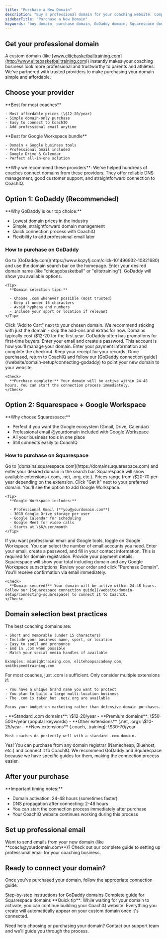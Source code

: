 ```yaml
---
title: "Purchase a New Domain"
description: "Buy a professional domain for your coaching website. Compare GoDaddy and Squarespace options with step-by-step purchasing guides."
sidebarTitle: "Purchase a New Domain"
keywords: "buy domain, purchase domain, GoDaddy domain, Squarespace domain, coaching website domain"
---
```


## Get your professional domain

A custom domain (like [www.elitebasketballtraining.com](http://www.elitebasketballtraining.com)) instantly makes your coaching business look more professional and trustworthy to parents and athletes. We've partnered with trusted providers to make purchasing your domain simple and affordable.

## Choose your provider

<CardGroup cols={2}>
  <Card title="GoDaddy (Recommended)" icon="star" color="#00A4A6">
    **Best for most coaches**

    - Most affordable prices (\$12-20/year)
    - Simple domain-only purchase
    - Easy to connect to CoachIQ
    - Add professional email anytime
  </Card>
  <Card title="Squarespace" icon="draw-square" color="#000000">
    **Best for Google Workspace bundle**

    - Domain + Google business tools
    - Professional Gmail included
    - Google Drive & Calendar
    - Perfect all-in-one solution
  </Card>
</CardGroup>

<Info>
  **Why we recommend these providers**: We've helped hundreds of coaches connect domains from these providers. They offer reliable DNS management, good customer support, and straightforward connection to CoachIQ.
</Info>

## Option 1: GoDaddy (Recommended)

<Note>
  **Why GoDaddy is our top choice:**

  - Lowest domain prices in the industry
  - Simple, straightforward domain management
  - Quick connection process with CoachIQ
  - Flexibility to add professional email later
</Note>

### How to purchase on GoDaddy

<Steps>
  <Step title="Visit GoDaddy.com">
    Go to [GoDaddy.com](https://www.kqzyfj.com/click-101496932-10821680) and use the domain search bar on the homepage.
  </Step>
  <Step title="Search for your perfect domain">
    Enter your desired domain name (like "chicagobasketball" or "elitetraining"). GoDaddy will show you available options.

    <Tip>
      **Domain selection tips:**

      - Choose .com whenever possible (most trusted)
      - Keep it under 15 characters
      - Avoid hyphens and numbers
      - Include your sport or location if relevant
    </Tip>
  </Step>
  <Step title="Select your domain">
    Click "Add to Cart" next to your chosen domain. We recommend sticking with just the domain - skip the add-ons and extras for now.
  </Step>
  <Step title="Review pricing">
    Domains typically cost \$12-20 for the first year. GoDaddy often has promotions for first-time buyers.
  </Step>
  <Step title="Create your GoDaddy account">
    Enter your email and create a password. This account is how you'll manage your domain.
  </Step>
  <Step title="Complete your purchase">
    Enter your payment information and complete the checkout. Keep your receipt for your records.
  </Step>
  <Step title="Return to CoachIQ">
    Once purchased, return to CoachIQ and follow our [GoDaddy connection guide](/website/domain-setup/connecting-godaddy) to point your new domain to your website.

    <Check>
      **Purchase complete!** Your domain will be active within 24-48 hours. You can start the connection process immediately.
    </Check>
  </Step>
</Steps>

## Option 2: Squarespace + Google Workspace

<Note>
  **Why choose Squarespace:**

  - Perfect if you want the Google ecosystem (Gmail, Drive, Calendar)
  - Professional email @yourdomain included with Google Workspace
  - All your business tools in one place
  - Still connects easily to CoachIQ
</Note>

### How to purchase on Squarespace

<Steps>
  <Step title="Visit Squarespace Domains">
    Go to [domains.squarespace.com](https://domains.squarespace.com) and enter your desired domain in the search bar.
  </Step>
  <Step title="Check domain availability">
    Squarespace will show available extensions (.com, .net, .org, etc.). Prices range from \$20-70 per year depending on the extension.
  </Step>
  <Step title="Select your domain">
    Click "Get It" next to your preferred domain. You'll see the option to add Google Workspace.

    <Tip>
      **Google Workspace includes:**

      - Professional Gmail (**you@yourdomain.com**)
      - 30GB Google Drive storage per user
      - Google Calendar for scheduling
      - Google Meet for video calls
      - Starts at \$6/user/month
    </Tip>
  </Step>
  <Step title="Add Google Workspace (Optional)">
    If you want professional email and Google tools, toggle on Google Workspace. You can select the number of email accounts you need.
  </Step>
  <Step title="Create your Squarespace account">
    Enter your email, create a password, and fill in your contact information. This is required for domain registration.
  </Step>
  <Step title="Enter billing information">
    Provide your payment details. Squarespace will show your total including domain and any Google Workspace subscriptions.
  </Step>
  <Step title="Complete purchase">
    Review your order and click "Purchase Domain". You'll receive confirmation via email immediately.

    <Check>
      **Domain secured!** Your domain will be active within 24-48 hours. Follow our [Squarespace connection guide](/website/domain-setup/connecting-squarespace) to connect it to CoachIQ.
    </Check>
  </Step>
</Steps>

## Domain selection best practices

<AccordionGroup>
  <Accordion title="What makes a good coaching domain?">
    The best coaching domains are:

    - Short and memorable (under 15 characters)
    - Include your business name, sport, or location
    - Easy to spell and pronounce
    - End in .com when possible
    - Match your social media handles if available

    Examples: miamiqbtraining.com, elitehoopsacademy.com, smithspeedtraining.com
  </Accordion>
  <Accordion title="Should I buy multiple extensions (.com, .net, .org)?">
    For most coaches, just .com is sufficient. Only consider multiple extensions if:

    - You have a unique brand name you want to protect
    - You plan to build a large multi-location business
    - The .com is taken but .net/.org are available

    Focus your budget on marketing rather than defensive domain purchases.
  </Accordion>
  <Accordion title="How much should I expect to pay?">
    - **Standard .com domains**: \$12-20/year
    - **Premium domains**: \$50-500+/year (popular keywords)
    - **Other extensions** (.net, .org): \$10-25/year
    - **New extensions** (.coach, .training): \$30-70/year

    Most coaches do perfectly well with a standard .com domain.
  </Accordion>
  <Accordion title="Can I buy a domain elsewhere?">
    Yes! You can purchase from any domain registrar (Namecheap, Bluehost, etc.) and connect it to CoachIQ. We recommend GoDaddy and Squarespace because we have specific guides for them, making the connection process easier.
  </Accordion>
</AccordionGroup>

## After your purchase

<Warning>
  **Important timing notes:**

  - Domain activation: 24-48 hours (sometimes faster)
  - DNS propagation after connecting: 2-48 hours
  - You can start the connection process immediately after purchase
  - Your CoachIQ website continues working during this process
</Warning>

## Set up professional email

<Card title="Get Professional Email" icon="envelope" href="https://help.coachiq.io/website/get-a-professional-email">
  Want to send emails from your new domain (like **coach@yourdomain.com**)? Check out our complete guide to setting up professional email for your coaching business.
</Card>

## Ready to connect your domain?

Once you've purchased your domain, follow the appropriate connection guide:

<CardGroup cols={2}>
  <Card title="Connect GoDaddy Domain" icon="link" href="/website/domain-setup/connecting-godaddy">
    Step-by-step instructions for GoDaddy domains
  </Card>
  <Card title="Connect Squarespace Domain" icon="link" href="/website/domain-setup/connecting-squarespace">
    Complete guide for Squarespace domains
  </Card>
</CardGroup>

<Tip>
  **Quick tip**: While waiting for your domain to activate, you can continue building your CoachIQ website. Everything you create will automatically appear on your custom domain once it's connected.
</Tip>

Need help choosing or purchasing your domain? Contact our support team and we'll guide you through the process.